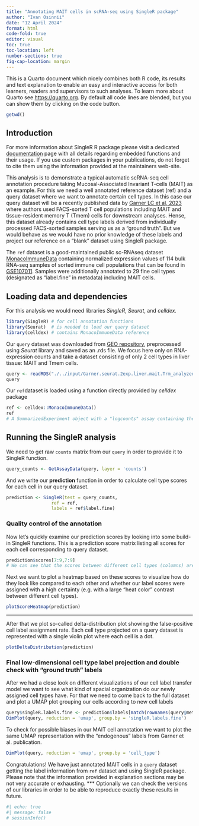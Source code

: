 ```yaml
---
title: "Annotating MAIT cells in scRNA-seq using SingleR package"
author: "Ivan Osinnii"
date: "12 April 2024"
format: html
code-fold: true
editor: visual
toc: true
toc-location: left
number-sections: true
fig-cap-location: margin
---
```


::: {.callout-note collapse="true"}
This is a Quarto document which nicely combines both R code, its results and text explanation to enable an easy and interactive access for both learners, readers and supervisors to such analyses. To learn more about Quarto see <https://quarto.org>. By default all code lines are blended, but you can show them by clicking on the code button.
:::

```r
getwd()
```

## Introduction

::: {.callout-tip collapse="true"}
For more information about SingleR R package please visit a dedicated [documentation](https://rdrr.io/bioc/SingleR/man/) page with all details regarding embedded functions and their usage. If you use custom packages in your publications, do not forget to cite them using the information provided at the maintainers web-site.
:::

This analysis is to demonstrate a typical automatic scRNA-seq cell annotation procedure taking Mucosal-Associated Invariant T-cells (MAIT) as an example. For this we need a well annotated reference dataset (ref) and a query dataset where we want to annotate certain cell types. In this case our query dataset will be a recently published data by [Garner LC et al, 2023](https://www.nature.com/articles/s41590-023-01575-1) where authors used FACS-sorted T cell populations including MAIT and tissue-resident memory T (Tmem) cells for downstream analyses. Hense, this dataset already contains cell type labels derived from individually processed FACS-sorted samples serving us as a "ground truth". But we would behave as we would have no prior knowledge of these labels and project our reference on a "blank" dataset using SingleR package.

The `ref` dataset is a good-maintained public sc-RNAseq dataset [MonacoImmuneData](https://rdrr.io/github/LTLA/celldex/man/MonacoImmuneData.html) containing normalized expression values of 114 bulk RNA-seq samples of sorted immune cell populations that can be found in [GSE107011](https://www.ncbi.nlm.nih.gov/geo/query/acc.cgi?acc=GSE107011). Samples were additionally annotated to 29 fine cell types (designated as "label.fine" in metadata) including MAIT cells.

## Loading data and dependencies

For this analysis we would need libraries *SingleR*, *Seurat*, and *celldex.*

```r
library(SingleR) # for cell annotation functions
library(Seurat)  # is needed to load our query dataset
library(celldex) # contains MonacoImmuneData reference
```

Our `query` dataset was downloaded from [GEO repository](https://www.ncbi.nlm.nih.gov/geo/query/acc.cgi?acc=GSE194187), preprocessed using *Seurat* library and saved as an .rds file. We focus here only on RNA-expression counts and take a dataset consisting of only 2 cell types in liver tissue: MAIT and Tmem cells.

```r
query <- readRDS("./../input/Garner.seurat.2exp.liver.mait.Trm_analyzed.rds")
query
```

Our `ref`dataset is loaded using a function directly provided by *celldex* package

```r
ref <- celldex::MonacoImmuneData()
ref
# A SummarizedExperiment object with a "logcounts" assay containing the log-normalized expression values, along with cell type labels in the colData. 
```

## Running the SingleR analysis

We need to get raw `counts` matrix from our `query` in order to provide it to SingleR function.

```r
query_counts <- GetAssayData(query, layer = 'counts')
```

And we write our **prediction** function in order to calculate cell type scores for each cell in our query dataset.

```r
prediction <- SingleR(test = query_counts,
                 ref = ref,
                 labels = ref$label.fine)
```

### Quality control of the annotation

Now let's quickly examine our prediction scores by looking into some build-in SingleR functions. This is a prediction score matrix listing all scores for each cell corresponding to query dataset.

```r
prediction$scores[7:9,7:9]
# We can see that the scores between different cell types (columns) are different for each cell (row) and before we made this visualization the SingleR algorithm assigned each cell to a certain cell type based on the ranking these scores
```

Next we want to plot a heatmap based on these scores to visualize how do they look like compared to each other and whether our label scores were assigned with a high certainty (e.g. with a large "heat color" contrast between different cell types).

```r
plotScoreHeatmap(prediction)
```

------------------------------------------------------------------------

After that we plot so-called delta-distribution plot showing the false-positive cell label assignment rate. Each cell type projected on a query dataset is represented with a single violin plot where each cell is a dot.

```r
plotDeltaDistribution(prediction)
```

### Final low-dimensional cell type label projection and double check with "ground truth" labels

After we had a close look on different visualizations of our cell label transfer model we want to see what kind of spacial organization do our newly assigned cell types have. For that we need to come back to the full dataset and plot a UMAP plot grouping our cells according to new cell labels

```r
query$singleR.labels.fine <- prediction$labels[match(rownames(query@meta.data), rownames(prediction))]
DimPlot(query, reduction = 'umap', group.by = 'singleR.labels.fine')
```

To check for possible biases in our MAIT cell annotation we want to plot the same UMAP representation with the "endogenous" labels from Garner et al. publication.

```r
DimPlot(query, reduction = 'umap', group.by = 'cell_type')
```

Congratulations! We have just annotated MAIT cells in a `query` dataset getting the label information from `ref` dataset and using SingleR package. Please note that the information provided in explanation sections may be not very accurate or exhausting.
***
Optionally we can check the versions of our libraries in order to be able to reproduce exactly these results in future.

```r
#| echo: true
#| message: false
# sessionInfo()
```
